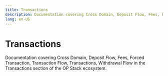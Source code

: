 ```yaml
---
title: Transactions
description: Documentation covering Cross Domain, Deposit Flow, Fees, Forced Transaction, Transaction Flow, Transactions, Withdrawal Flow in the Transactions section of the OP Stack ecosystem.
lang: en-US
---
```



# Transactions

Documentation covering Cross Domain, Deposit Flow, Fees, Forced Transaction, Transaction Flow, Transactions, Withdrawal Flow in the Transactions section of the OP Stack ecosystem.

<Cards>
  <Card title="Transactions" href="/stack/transactions/transactions" />

  <Card title="Transaction fees on OP Stack" href="/stack/transactions/fees" />

  <Card title="Transaction finality OP Stack" href="/stack/transactions/transaction-finality" />

  <Card title="Forced transaction" href="/stack/transactions/forced-transaction" />

  <Card title="Cross-Domain" href="/stack/transactions/cross-domain" />

  <Card title="Deposit flow" href="/stack/transactions/deposit-flow" />


  <Card title="Transaction Flow" href="/stack/transactions/transaction-flow" />

  <Card title="Withdrawal flow" href="/stack/transactions/withdrawal-flow" />

</Cards>
